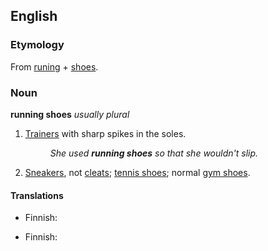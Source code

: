 ==English==

===Etymology===
From [[run]]ing + [[shoes]].

===Noun===
'''running shoes''' ''usually plural''

# {{British}} [[trainer|Trainers]] with sharp spikes in the soles.
#:''She used '''running shoes''' so that she wouldn't slip.''
# {{North America}} [[sneakers|Sneakers]], not [[cleats]]; [[tennis shoes]]; normal [[gym shoes]].

====Translations====
{{trans-top|spiked trainers}}
* Finnish: {{t|fi|piikkarit|p}}
{{trans-mid}}
{{trans-bottom}}

{{trans-top|sneakers}}
* Finnish: {{t|fi|lenkkitossut|p}}
{{trans-mid}}
{{trans-bottom}}